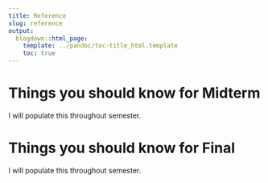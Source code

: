 ```yaml
---
title: Reference
slug: reference
output:
  blogdown::html_page:
    template: ../pandoc/toc-title_html.template
    toc: true
---
```




# Things you should know for Midterm

I will populate this throughout semester.


# Things you should know for Final

I will populate this throughout semester.

